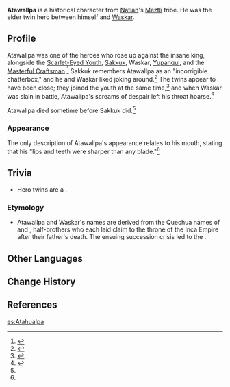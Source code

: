 {{Character Infobox
|type             = Mentioned
|image            = <!--NPC Atawallpa.png-->
|deceased         = Past
|region           = Natlan
|affiliation      = People of the Springs
|title            = 

|ancestry         = Meztli
|father           = 
|mother           = 
|spouse           = 
|sibling          = Waskar
|siblingNote      = younger twin brother
|child            = 
|relative         = 
}}
'''Atawallpa''' is a historical character from [[Natlan]]'s [[Meztli]] tribe. He was the elder twin hero between himself and [[Waskar]].

==Profile==
Atawallpa was one of the heroes who rose up against the insane king, alongside the [[Scarlet-Eyed Youth]], [[Sakkuk]], Waskar, [[Yupanqui]], and the [[Masterful Craftsman]].<ref>{{Ref/Arti|Moment of Attainment}}</ref> Sakkuk remembers Atawallpa as an "incorrigible chatterbox," and he and Waskar liked joking around.<ref>{{Ref/Arti|The Wine-Flask Over Which the Plan Was Hatched}}</ref> The twins appear to have been close; they joined the youth at the same time,<ref name="Dark Fruit">{{Ref/Arti|Dark Fruit of Bright Flowers}}</ref> and when Waskar was slain in battle, Atawallpa's screams of despair left his throat hoarse.<ref name="Crownless">{{Ref/Arti|Crownless Crown}}</ref>

Atawallpa died sometime before Sakkuk did.<ref name="Crownless" />

===Appearance===
The only description of Atawallpa's appearance relates to his mouth, stating that his "lips and teeth were sharper than any blade."<ref name="Dark Fruit" />

==Trivia==
* Hero twins are a {{w|Hero Twins in Native American culture|prominent motif in Native American cultures}}.
===Etymology===
* Atawallpa and Waskar's names are derived from the Quechua names of {{w|Atahualpa}} and {{w|Waskar Inka}}, half-brothers who each laid claim to the throne of the Inca Empire after their father's death. The ensuing succession crisis led to the {{w|Inca Civil War}}.

==Other Languages==
{{Other Languages|default_hidden=1
|en       = Atawallpa
|zhs      = 阿塔瓦尔帕
|zhs_rm   = Ātǎwǎ'ěrpà
|zht      = 阿塔瓦爾帕
|zht_rm   = Ātǎwǎ'ěrpà
|ja       = アタワルパ
|ko       = 아타우알파
|es       = Atahualpa
|fr       = Atawallpa
|ru       = Атавальпа
|th       = Atawallpa
|vi       = Atawallpa
|de       = Atawallpa
|id       = Atawallpa
|pt       = Atawallpa
|tr       = Atawallpa
|it       = Atawallpa
}}

==Change History==
{{Change History|introduced=4.6}}

==References==
{{Reflist}}

[[es:Atahualpa]]